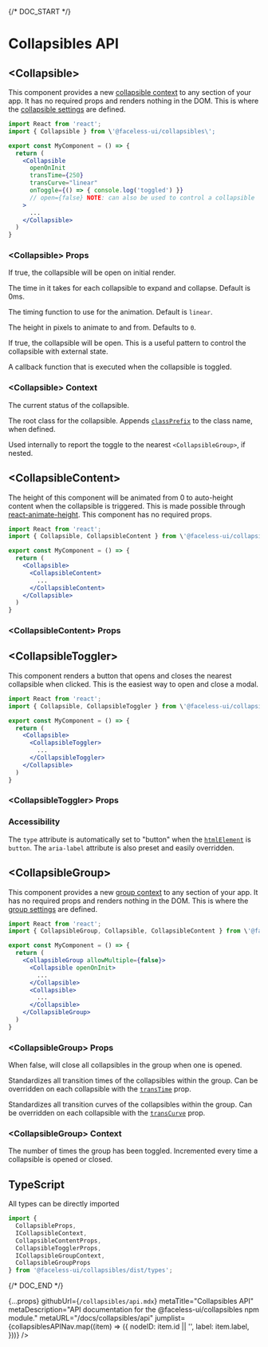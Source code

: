 
{/* DOC_START */}

# Collapsibles API

<JumplistNode nodeID="collapsible">

## \<Collapsible\>

This component provides a new [collapsible context](#context) to any section of your app. It has no required props and renders nothing in the DOM. This is where the [collapsible settings](#collapsible-props) are defined.

```jsx
import React from 'react';
import { Collapsible } from \'@faceless-ui/collapsibles\';

export const MyComponent = () => {
  return (
    <Collapsible
      openOnInit
      transTime={250}
      transCurve="linear"
      onToggle={() => { console.log('toggled') }}
      // open={false} NOTE: can also be used to control a collapsible
    >
      ...
    </Collapsible>
  )
}
```

### \<Collapsible\> Props

<PropName
  name="openOnInit"
  type="boolean"
/>

If true, the collapsible will be open on initial render.

<PropName
  name="transTime"
  type="number"
/>

The time in it takes for each collapsible to expand and collapse. Default is 0ms.

<PropName
  name="transCurve"
  type="string"
/>

The timing function to use for the animation. Default is `linear`.

<PropName
  name="initialHeight"
  type="number"
/>

The height in pixels to animate to and from. Defaults to `0`.

<PropName
  name="open"
  type="boolean"
/>

If true, the collapsible will be open. This is a useful pattern to control the collapsible with external state.

<PropName
  name="onToggle()"
  type="method"
/>

A callback function that is executed when the collapsible is toggled.

<ClassPrefix />

### \<Collapsible\> Context

<PropName
  name="isOpen"
  type="boolean"
  isContextProp
/>

The current status of the collapsible.

<PropName
  name="rootClass"
  type="string"
  isContextProp
/>

The root class for the collapsible. Appends [`classPrefix`](#classPrefix) to the class name, when defined.

<PropName
  name="handleClick()"
  type="method"
  isContextProp
/>

Used internally to report the toggle to the nearest `<CollapsibleGroup>`, if nested.

<BasicContext />

</JumplistNode>

<JumplistNode nodeID="content">

## \<CollapsibleContent\>

The height of this component will be animated from 0 to auto-height content when the collapsible is triggered. This is made possible through [react-animate-height](https://github.com/Stanko/react-animate-height). This component has no required props.

```jsx
import React from 'react';
import { Collapsible, CollapsibleContent } from \'@faceless-ui/collapsibles\';

export const MyComponent = () => {
  return (
    <Collapsible>
      <CollapsibleContent>
        ...
      </CollapsibleContent>
    </Collapsible>
  )
}
```

### \<CollapsibleContent\> Props

<BasicProps />

</JumplistNode>

<JumplistNode nodeID="toggler">

## \<CollapsibleToggler\>

This component renders a button that opens and closes the nearest collapsible when clicked. This is the easiest way to open and close a modal.

```jsx
import React from 'react';
import { Collapsible, CollapsibleToggler } from \'@faceless-ui/collapsibles\';

export const MyComponent = () => {
  return (
    <Collapsible>
      <CollapsibleToggler>
        ...
      </CollapsibleToggler>
    </Collapsible>
  )
}
```

### \<CollapsibleToggler\> Props

<BasicProps
  defaultElement="button"
  idPrefix='toggler'
/>

### Accessibility

The `type` attribute is automatically set to "button" when the [`htmlElement`](#toggler-htmlElement) is `button`. The `aria-label` attribute is also preset and easily overridden.

</JumplistNode>

<JumplistNode nodeID="group">

## \<CollapsibleGroup\>

This component provides a new [group context](#group-context) to any section of your app. It has no required props and renders nothing in the DOM. This is where the [group settings](#group-props) are defined.

```jsx
import React from 'react';
import { CollapsibleGroup, Collapsible, CollapsibleContent } from \'@faceless-ui/collapsibles\';

export const MyComponent = () => {
  return (
    <CollapsibleGroup allowMultiple={false}>
      <Collapsible openOnInit>
        ...
      </Collapsible>
      <Collapsible>
        ...
      </Collapsible>
    </CollapsibleGroup>
  )
}
```

### \<CollapsibleGroup\> Props

<PropName
  name="allowMultiple"
  type="boolean"
/>

When false, will close all collapsibles in the group when one is opened.

<PropName
  name="transTime"
  type="number"
/>

Standardizes all transition times of the collapsibles within the group. Can be overridden on each collapsible with the [`transTime`](#transTime) prop.

<PropName
  name="transCurve"
  type="string"
/>

Standardizes all transition curves of the collapsibles within the group. Can be overridden on each collapsible with the [`transCurve`](#transCurve) prop.

<ClassPrefix />

### \<CollapsibleGroup\> Context

<PropName
  name="toggleCount"
  type="number"
  isContextProp
/>

The number of times the group has been toggled. Incremented every time a collapsible is opened or closed.

<BasicContext  href="#group-props" />

</JumplistNode>

<JumplistNode nodeID="typescript">

## TypeScript

All types can be directly imported

```jsx
import {
  CollapsibleProps,
  ICollapsibleContext,
  CollapsibleContentProps,
  CollapsibleTogglerProps,
  ICollapsibleGroupContext,
  CollapsibleGroupProps
} from '@faceless-ui/collapsibles/dist/types';
```

</JumplistNode>

{/* DOC_END */}

  {...props}
  githubUrl={`/collapsibles/api.mdx`}
  metaTitle="Collapsibles API"
  metaDescription="API documentation for the @faceless-ui/collapsibles npm module."
  metaURL="/docs/collapsibles/api"
  jumplist={collapsiblesAPINav.map((item) => ({
    nodeID: item.id || '',
    label: item.label,
  }))}
/>
